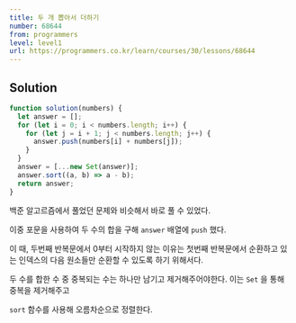 ```yaml
---
title: 두 개 뽑아서 더하기
number: 68644
from: programmers
level: level1
url: https://programmers.co.kr/learn/courses/30/lessons/68644
---
```


## Solution

```js
function solution(numbers) {
  let answer = [];
  for (let i = 0; i < numbers.length; i++) {
    for (let j = i + 1; j < numbers.length; j++) {
      answer.push(numbers[i] + numbers[j]);
    }
  }
  answer = [...new Set(answer)];
  answer.sort((a, b) => a - b);
  return answer;
}
```

백준 알고르즘에서 풀었던 문제와 비슷해서 바로 풀 수 있었다.

이중 포문을 사용하여 두 수의 합을 구해 `answer` 배열에 `push` 했다.

이 때, 두번째 반복문에서 0부터 시작하지 않는 이유는 첫번째 반복문에서 순환하고 있는 인덱스의 다음 원소들만 순환할 수 있도록 하기 위해서다.

두 수를 합한 수 중 중복되는 수는 하나만 남기고 제거해주어야한다. 이는 `Set` 을 통해 중복을 제거해주고

`sort` 함수를 사용해 오름차순으로 정렬한다.
